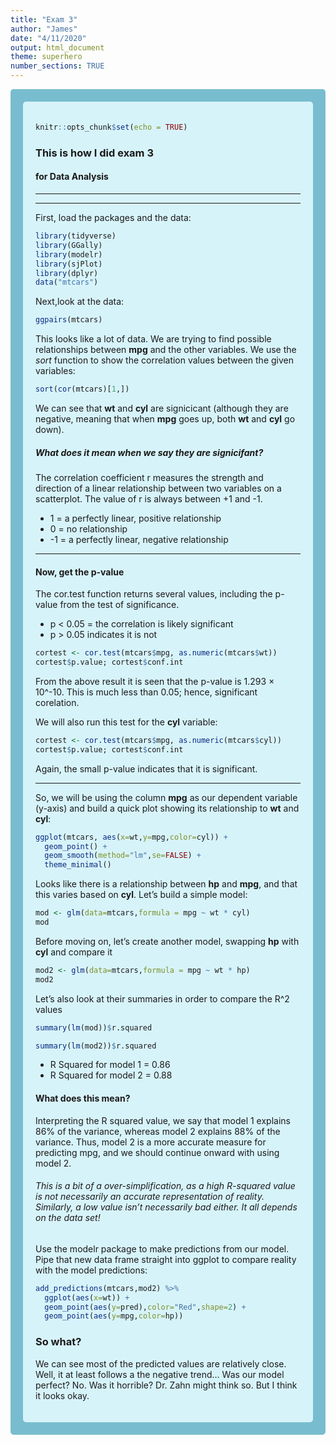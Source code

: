 ```yaml
---
title: "Exam 3"
author: "James"
date: "4/11/2020"
output: html_document
theme: superhero
number_sections: TRUE
---
```


<style type="text/css">
.main-container {
  max-width: 1800px;
  margin-left: auto;
  margin-right: auto;
}
</style>

<style>
div.blue { background-color:#78bdcf; border-radius: 5px; padding: 20px;}
</style>
<div class = "blue">



<style>
div.lightblue { background-color:#d7f3fa; border-radius: 5px; padding: 20px;}
</style>
<div class = "lightblue">

```r
knitr::opts_chunk$set(echo = TRUE)
```

### This is how I did exam 3
#### for Data Analysis
***
***

First, load the packages and the data:
```r
library(tidyverse)
library(GGally)
library(modelr)
library(sjPlot)
library(dplyr)
data("mtcars")
```


Next,look at the data:
```r
ggpairs(mtcars)
```



This looks like a lot of data. We are trying to find possible relationships between __mpg__ and the other variables. We use the *sort* function to show the correlation values between the given variables:

```r
sort(cor(mtcars)[1,])
```
We can see that __wt__ and __cyl__ are signicicant (although they are negative, meaning that when __mpg__ goes up, both __wt__ and __cyl__ go down).

##### What does it mean when we say they are signicifant?
The correlation coefficient r measures the strength and direction of a linear relationship between two variables on a scatterplot. The value of r is always between +1 and -1. 

* 1 = a perfectly linear, positive relationship
* 0 = no relationship
* -1 = a perfectly linear, negative relationship

***

#### Now, get the p-value

The cor.test function returns several values, including the p-value from the test of significance.

* p < 0.05 = the correlation is likely significant
* p > 0.05 indicates it is not


```r
cortest <- cor.test(mtcars$mpg, as.numeric(mtcars$wt))
cortest$p.value; cortest$conf.int
```

From the above result it is seen that the p-value is 1.293 × 10^-10. This is much less than 0.05; hence, significant corelation.

We will also run this test for the __cyl__ variable:
```r
cortest <- cor.test(mtcars$mpg, as.numeric(mtcars$cyl))
cortest$p.value; cortest$conf.int
```
Again, the small p-value indicates that it is significant.

***

So, we will be using the column __mpg__ as our dependent variable (y-axis) and build a quick plot showing its relationship to __wt__ and __cyl__:
```r
ggplot(mtcars, aes(x=wt,y=mpg,color=cyl)) +
  geom_point() +
  geom_smooth(method="lm",se=FALSE) +
  theme_minimal()
```


Looks like there is a relationship between __hp__ and __mpg__, and that this varies based on __cyl__. Let's build a simple model:
```r
mod <- glm(data=mtcars,formula = mpg ~ wt * cyl)
mod
```

Before moving on, let's create another model, swapping __hp__ with __cyl__ and compare it 
```r
mod2 <- glm(data=mtcars,formula = mpg ~ wt * hp)
mod2
```

Let's also look at their summaries in order to compare the R^2 values

```r
summary(lm(mod))$r.squared
```

```r
summary(lm(mod2))$r.squared
```




* R Squared for model 1 = 0.86
* R Squared for model 2 = 0.88

#### What does this mean?
Interpreting the R squared value, we say that model 1 explains 86% of the variance, whereas model 2 explains 88% of the variance. Thus, model 2 is a more accurate measure for predicting mpg, and we should continue onward with using model 2. 

###### This is a bit of a over-simplification, as a high R-squared value is not necessarily an accurate representation of reality. Similarly, a low value isn't necessarily bad either. It all depends on the data set!



Use the modelr package to make predictions from our model. Pipe that new data frame straight into ggplot to compare reality with the model predictions:
```r
add_predictions(mtcars,mod2) %>%
  ggplot(aes(x=wt)) +
  geom_point(aes(y=pred),color="Red",shape=2) +
  geom_point(aes(y=mpg,color=hp))
```



### So what?

We can see most of the predicted values are relatively close. Well, it at least follows a the negative trend... Was our model perfect? No. Was it horrible? Dr. Zahn might think so. But I think it looks okay. 
